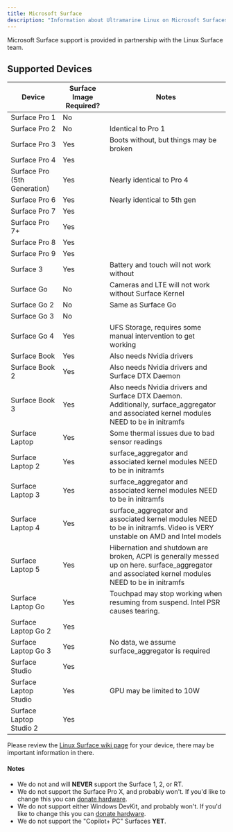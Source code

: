 ```yaml
---
title: Microsoft Surface
description: "Information about Ultramarine Linux on Microsoft Surfaces"
---
```




Microsoft Surface support is provided in partnership with the Linux Surface team.

## Supported Devices

| Device                   | Surface Image Required?   | Notes                                                                                                                  | 
| ------------------------ | ------------------------- | ---------------------------------------------------------------------------------------------------------------------- | 
| Surface Pro 1            | No                        |                                                                                                                        | 
| Surface Pro 2            | No                        | Identical to Pro 1                                                                                                     |
| Surface Pro 3            | Yes                       | Boots without, but things may be broken                                                                                |
| Surface Pro 4            | Yes                       |                                                                                                                        |
| Surface Pro (5th Generation) | Yes                   | Nearly identical to Pro 4                                                                                              |
| Surface Pro 6            | Yes                       | Nearly identical to 5th gen                                                                                            |
| Surface Pro 7            | Yes                       |                                                                                                                        |
| Surface Pro 7+           | Yes                       |                                                                                                                        |
| Surface Pro 8            | Yes                       |                                                                                                                        |
| Surface Pro 9            | Yes                       |                                                                                                                        |
| Surface 3                | Yes                       | Battery and touch will not work without                                                                                |
| Surface Go               | No                        | Cameras and LTE will not work without Surface Kernel                                                                   |
| Surface Go 2             | No                        | Same as Surface Go                                                                                                     |
| Surface Go 3             | No                        |                                                                                                                        |
| Surface Go 4             | Yes                       | UFS Storage, requires some manual intervention to get working                                                          |
| Surface Book             | Yes                       | Also needs Nvidia drivers                                                                                              |
| Surface Book 2           | Yes                       | Also needs Nvidia drivers and Surface DTX Daemon                                                                       |
| Surface Book 3           | Yes                       | Also needs Nvidia drivers and Surface DTX Daemon. Additionally, surface_aggregator and associated kernel modules NEED to be in initramfs |
| Surface Laptop           | Yes                       | Some thermal issues due to bad sensor readings                                                                         |
| Surface Laptop 2 | Yes | surface_aggregator and associated kernel modules NEED to be in initramfs |
| Surface Laptop 3 | Yes | surface_aggregator and associated kernel modules NEED to be in initramfs |
| Surface Laptop 4 | Yes | surface_aggregator and associated kernel modules NEED to be in initramfs. Video is VERY unstable on AMD and Intel models |
| Surface Laptop 5 | Yes | Hibernation and shutdown are broken, ACPI is generally messed up on here. surface_aggregator and associated kernel modules NEED to be in initramfs |
| Surface Laptop Go | Yes | Touchpad may stop working when resuming from suspend. Intel PSR causes tearing. |
| Surface Laptop Go 2 | Yes | |
| Surface Laptop Go 3 | Yes | No data, we assume surface_aggregator is required|
| Surface Studio | Yes | |
| Surface Laptop Studio | Yes | GPU may be limited to 10W |
| Surface Laptop Studio 2 | Yes | |

Please review the [Linux Surface wiki page](https://github.com/linux-surface/linux-surface/wiki) for your device, there may be important information in there.

#### Notes
- We do not and will **NEVER** support the Surface 1, 2, or RT.
- We do not support the Surface Pro X, and probably won't. If you'd like to change this you can [donate hardware](/en/contributing/contributorguide/#hardware).
- We do not support either Windows DevKit, and probably won't. If you'd like to change this you can [donate hardware](/en/contributing/contributorguide/#hardware).
- We do not support the "Copilot+ PC" Surfaces **YET**.

